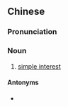 {{also|单利}}
==Chinese==
{{zh-forms|s=单利}}

===Pronunciation===
{{zh-pron
|m=dānlì
|c=daan1 lei6
|cat=n
}}

===Noun===
{{zh-noun}}

# [[simple interest]]

====Antonyms====
* {{zh-l|複利}}